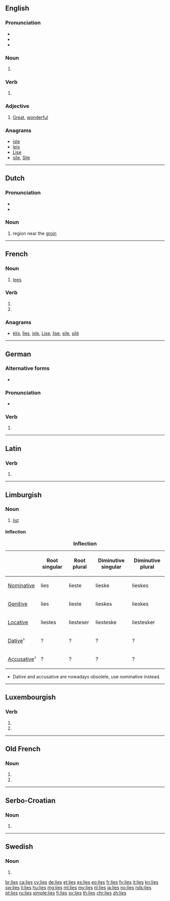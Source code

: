 {{also|Lies|liés}}
==English==

===Pronunciation===
* {{IPA|/laɪz/|lang=en}}
* {{audio|en-us-lies.ogg|Audio (US)|lang=en}}
* {{rhymes|aɪz|lang=en}}

===Noun===
{{head|en|noun plural form}}

# {{plural of|lie|lang=en}}

===Verb===
{{head|en|verb form}}

# {{en-third-person singular of|lie}}

===Adjective===
{{en-adj|?}}

# {{label|en|Mid-Ulster}} [[great|Great]], [[wonderful]]
#: {{ux|en|That kebab was '''lies'''!}}

===Anagrams===
* [[isle#English|isle]]
* [[leis#English|leis]]
* [[Lise#English|Lise]]
* [[sile#English|sile]], [[Sile#English|Sile]]

----

==Dutch==

===Pronunciation===
* {{rhymes|is|lang=nl}}
* {{audio|Nl-lies.ogg|audio|lang=nl}}

===Noun===
{{nl-noun|f|g2=m|-zen|-}}

# {{label|nl|anatomy}} region near the [[groin]]

----

==French==

===Noun===
# [[lees]]

===Verb===
{{fr-verb-form}}

# {{inflection of|lier||2|s|pres|indc|lang=fr}}
# {{inflection of|lier||2|s|pres|subj|lang=fr}}

===Anagrams===
* [[élis#French|élis]], [[îles#French|îles]], [[isle#French|isle]], [[Lise#French|Lise]], [[lise#French|lise]], [[sile#French|sile]], [[silé#French|silé]]

----

==German==

===Alternative forms===
* {{alter|de|l.||abbreviation}}

===Pronunciation===
* {{rhymes|iːs|lang=de}}

===Verb===
{{head|de|verb form}}

# {{inflection of|lesen||impr|s|lang=de}}

----

==Latin==

===Verb===
{{la-verb-form|līēs}}

# {{inflection of|līō||2|s|pres|actv|subj|lang=la}}

----

==Limburgish==

===Noun===
{{head|li|noun|g=f}}

# [[list]]

====Inflection====
{|class="wikitable" style="text-align: center;"
|+ '''Inflection'''
!
! Root singular
! Root plural
! Diminutive singular
! Diminutive plural
|-
! [[nominative|Nominative]]
|lies
|lieste
|lieske
|lieskes
|-
! [[genitive|Genitive]]
|lies
|lieste
|lieskes
|lieskes
|-
! [[locative|Locative]]
|liestes
|liesteser
|liesteske
|liestesker
|-
! [[dative|Dative]]¹
|?
|?
|?
|?
|-
! [[accusative|Accusative]]¹
|?
|?
|?
|?
|}
* Dative and accusative are nowadays obsolete, use nominative instead.

----

==Luxembourgish==

===Verb===
{{head|lb|verb form}}

# {{inflection of|liesen||2|s|pres|indc|lang=lb}}
# {{inflection of|liesen||2|s|impr|lang=lb}}

----

==Old French==

===Noun===
{{head|fro|noun form|g=f-p}}

# {{nominative plural of|lie|lang=fro}}
# {{oblique plural of|lie|lang=fro}}

----

==Serbo-Croatian==

===Noun===
{{sh-noun|g=m}}

# {{obsolete spelling of|lijes|lang=sh}}

----

==Swedish==

===Noun===
{{head|sv|noun form}}

# {{sv-noun-form-indef-gen|lie}}

[[br:lies]]
[[ca:lies]]
[[cy:lies]]
[[de:lies]]
[[et:lies]]
[[es:lies]]
[[eo:lies]]
[[fr:lies]]
[[fy:lies]]
[[it:lies]]
[[kn:lies]]
[[sw:lies]]
[[li:lies]]
[[hu:lies]]
[[mg:lies]]
[[ml:lies]]
[[my:lies]]
[[nl:lies]]
[[ja:lies]]
[[no:lies]]
[[nds:lies]]
[[pt:lies]]
[[ru:lies]]
[[simple:lies]]
[[fi:lies]]
[[sv:lies]]
[[th:lies]]
[[chr:lies]]
[[zh:lies]]